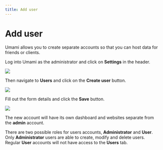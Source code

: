 ```yaml
---
title: Add user
---
```


# Add user

Umami allows you to create separate accounts so that you can host data for friends or clients.

Log into Umami as the administrator and click on **Settings** in the header.

<img src="/images/v2/navbar-settings.png" />

Then navigate to **Users** and click on the **Create user** button.

<img src="/images/v2/user-create.png" />

Fill out the form details and click the **Save** button.

<img src="/images/v2/user-create-form.png" />

The new account will have its own dashboard and websites separate from the **admin** account.

There are two possible roles for users accounts, **Administrator** and **User**.
Only **Administrator** users are able to create, modify and delete users. Regular **User** accounts will not have access
to the **Users** tab.
